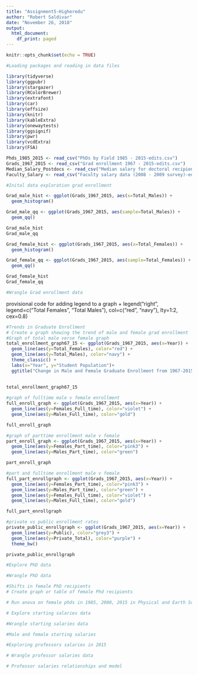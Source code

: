 ```yaml
---
title: "Assignment5-Higheredu"
author: "Robert Saldivar"
date: "November 26, 2018"
output:
  html_document:
    df_print: paged
---
```


```r
knitr::opts_chunk$set(echo = TRUE)
```

```r
#Loading packages and reading in data files

library(tidyverse)
library(ggpubr)
library(stargazer)
library(RColorBrewer)
library(extrafont)
library(car)
library(effsize)
library(knitr)
library(kableExtra)
library(onewaytests)
library(ggsignif)
library(pwr)
library(vcdExtra)
library(FSA)

Phds_1985_2015 <- read_csv("PhDs by Field 1985 - 2015-edits.csv")
Grads_1967_2015 <- read_csv("Grad enrollment 1967 - 2015-edits.csv")
Median_Salary_Postdocs <- read_csv("Median salary for doctoral recipients-edits.csv")
Faculty_Salary <- read_csv("Faculty salary data (2008 - 2009 survey)-edits.csv")
```

```r
#Inital data exploration grad enrollment

Grad_male_hist <- ggplot(Grads_1967_2015, aes(x=Total_Males)) +
  geom_histogram()

Grad_male_qq <- ggplot(Grads_1967_2015, aes(sample=Total_Males)) +
  geom_qq()

Grad_male_hist
Grad_male_qq

Grad_female_hist <- ggplot(Grads_1967_2015, aes(x=Total_Females)) +
  geom_histogram()

Grad_female_qq <- ggplot(Grads_1967_2015, aes(sample=Total_Females)) +
  geom_qq()

Grad_female_hist
Grad_female_qq


```

```r
#Wrangle Grad enrollment data


```

provisional code for adding legend to a graph
+
  legend("right", legend=c("Total Females", "Total Males"), col=c("red", "navy"), lty=1:2, cex=0.8)

```r
#Trends in Graduate Enrollment
# Create a graph showing the trend of male and female grad enrollment
#Graph of total male verse female graph
total_enrollment_graph67_15 <- ggplot(Grads_1967_2015, aes(x=Year)) +
  geom_line(aes(y=Total_Females), color="red") + 
  geom_line(aes(y=Total_Males), color="navy") +
  theme_classic() + 
  labs(x="Year", y="Student Population")+
  ggtitle("Change in Male and Female Graduate Enrollment from 1967-2015") 
  
  
total_enrollment_graph67_15

#graph of fulltime male v female enrollment
full_enroll_graph <- ggplot(Grads_1967_2015, aes(x=Year)) +
  geom_line(aes(y=Females_Full_time), color="violet") + 
  geom_line(aes(y=Males_Full_time), color="gold")

full_enroll_graph

#graph of parttime enrollment male v female
part_enroll_graph <- ggplot(Grads_1967_2015, aes(x=Year)) +
  geom_line(aes(y=Females_Part_time), color="pink3") + 
  geom_line(aes(y=Males_Part_time), color="green")

part_enroll_graph

#part and fulltime enrollment male v female
full_part_enrollgraph <- ggplot(Grads_1967_2015, aes(x=Year)) +
  geom_line(aes(y=Females_Part_time), color="pink3") + 
  geom_line(aes(y=Males_Part_time), color="green") + 
  geom_line(aes(y=Females_Full_time), color="violet") + 
  geom_line(aes(y=Males_Full_time), color="gold") 

full_part_enrollgraph

#private vs public enrollment rates
private_public_enrollgraph <- ggplot(Grads_1967_2015, aes(x=Year)) +
  geom_line(aes(y=Public), color="grey3") + 
  geom_line(aes(y=Private_Total), color="purple") +
  theme_bw()

private_public_enrollgraph

```

```r
#Explore PhD data
```

```r
#Wrangle PhD data
```

```r
#Shifts in female PhD recipients
# Create graph or table of female Phd recipients

# Run anova on female phds in 1985, 2000, 2015 in Physical and Earth Science, Education, Engineering, Arts and Humanities

```

```r
# Explore starting salaries data

```

```r
#Wrangle starting salaries data

```

```r
#Male and female starting salaries

```

```r
#Exploring professors salaries in 2015

```

```r
# Wrangle professor salaries data
```

```r
# Professor salaries relationships and model
```

